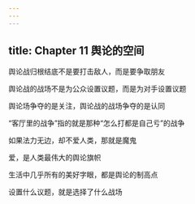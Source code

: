 ```yaml
---
---
---
```

title: Chapter 11 舆论的空间
---


舆论战归根结底不是要打击敌人，而是要争取朋友

舆论战的战场不是为公众设置议题，而是为对手设置议题

舆论场争夺的是关注，舆论战的战场争夺的是认同

“客厅里的战争”指的就是那种“怎么打都是自己亏”的战争

如果法力无边，却不爱人类，那就是魔鬼

爱，是人类最伟大的舆论旗帜

生活中几乎所有的美好字眼，都是舆论的制高点

设置什么议题，就是选择了什么战场

